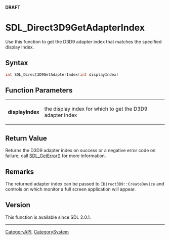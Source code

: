 <span color="red">'''DRAFT'''</span>

<!-- #*^*^*^*^*See http://wiki.libsdl.org/moin.cgi/SGFunctions for details on editing this page*^*^*^*^* -->


= SDL_Direct3D9GetAdapterIndex =
Use this function to get the D3D9 adapter index that matches the specified display index.




== Syntax ==
<syntaxhighlight lang='c++'>
int SDL_Direct3D9GetAdapterIndex(int displayIndex)
</syntaxhighlight>


== Function Parameters ==
{|
|'''displayIndex'''
|the display index for which to get the D3D9 adapter index
|}


== Return Value ==
Returns the D3D9 adapter index on success or a negative error code on failure; call [[SDL_GetError]]() for more information.



== Remarks ==
The returned adapter index can be passed to <code>IDirect3D9::CreateDevice</code> and controls on which monitor a full screen application will appear.

== Version ==
This function is available since SDL 2.0.1.

----
[[CategoryAPI]], [[CategorySystem]]
<!-- #See the Style Guide for instructions on editing the footer. -->
